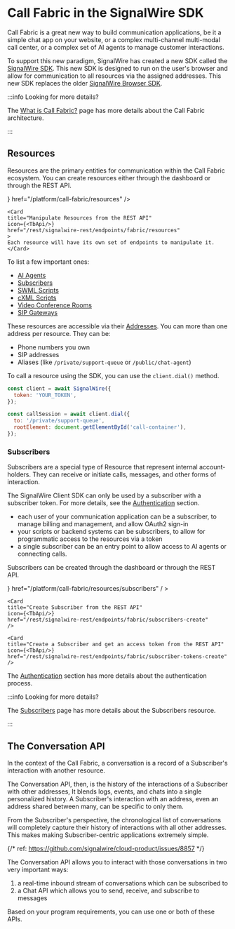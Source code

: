 # Call Fabric in the SignalWire SDK

Call Fabric is a great new way to build communication applications, be it a simple 
chat app on your website, or a complex multi-channel multi-modal call center, or a complex set of AI agents to 
manage customer interactions.

To support this new paradigm, SignalWire has created a new SDK called the [SignalWire SDK](./index.mdx).
This new SDK is designed to run on the user's browser and allow for communication to all resources via the assigned addresses.
This new SDK replaces the older [SignalWire Browser SDK](./sdks/browser-sdk/).

:::info Looking for more details?

The [What is Call Fabric?](/platform/call-fabric) page has more details about the Call Fabric architecture.

:::

## Resources

Resources are the primary entities for communication within the Call Fabric ecosystem. You can create resources
either through the dashboard or through the REST API. 


<CardGroup cols={2}>
    <Card 
    title="Create a Resource from the Dashboard" 
    icon={<TbUser/>} 
    href="/platform/call-fabric/resources"
    />

    <Card 
    title="Manipulate Resources from the REST API" 
    icon={<TbApi/>} 
    href="/rest/signalwire-rest/endpoints/fabric/resources"
    > 
    Each resource will have its own set of endpoints to manipulate it.
    </Card>
</CardGroup>

To list a few important ones:

- [AI Agents](/platform/call-fabric/resources/ai-agents)
- [Subscribers](/platform/call-fabric/subscribers)
- [SWML Scripts](/platform/call-fabric/resources/swml-scripts)
- [cXML Scripts](/platform/call-fabric/resources/cxml-scripts)
- [Video Conference Rooms](/platform/call-fabric/resources/video-rooms)
- [SIP Gateways](/platform/call-fabric/resources/sip-gateways)

These resources are accessible via their [Addresses](/platform/call-fabric/addresses). You can more than one address
per resource. They can be:

- Phone numbers you own
- SIP addresses
- Aliases (like `/private/support-queue` or `/public/chat-agent`)

To call a resource using the SDK, you can use the `client.dial()` method.

```javascript
const client = await SignalWire({
  token: 'YOUR_TOKEN',
});

const callSession = await client.dial({
  to: '/private/support-queue',
  rootElement: document.getElementById('call-container'),
});
```

### Subscribers

Subscribers are a special type of Resource that represent internal account-holders. 
They can receive or initiate calls, messages, and other forms of interaction.

The SignalWire Client SDK can only be used by a subscriber with a subscriber token. 
For more details, see the [Authentication](./tech-ref/authentication) section.

- each user of your communication application can be a subscriber, to manage billing and management, and allow OAuth2 sign-in
- your scripts or backend systems can be subscribers, to allow for programmatic access to the resources via a token
- a single subscriber can be an entry point to allow access to AI agents or connecting calls.

Subscribers can be created through the dashboard or through the REST API.

<CardGroup cols={3}>
    <Card 
    title="Create Subscriber from the Dashboard" 
    icon={<TbUser/>} 
    href="/platform/call-fabric/resources/subscribers"
    / >

    <Card 
    title="Create Subscriber from the REST API" 
    icon={<TbApi/>} 
    href="/rest/signalwire-rest/endpoints/fabric/subscribers-create"
    /> 

    <Card 
    title="Create a Subscriber and get an access token from the REST API" 
    icon={<TbApi/>} 
    href="/rest/signalwire-rest/endpoints/fabric/subscriber-tokens-create"
    />
</CardGroup>

The [Authentication](/sdks/signalwire-client-sdk/tech-ref/authentication) section has more details about the authentication process.

:::info Looking for more details?

The [Subscribers](/platform/call-fabric/subscribers) page has more details about the Subscribers resource.

:::

## The Conversation API

In the context of the Call Fabric, a conversation is a record of a Subscriber's interaction with another resource.

The Conversation API, then, is the history of the interactions of a Subscriber with other addresses,
It blends logs, events, and chats into a single personalized history. 
A Subscriber's interaction with an address, even an address shared between many,
can be specific to only them.

From the Subscriber's perspective, the chronological list of conversations will completely capture their
history of interactions with all other addresses. This makes making Subscriber-centric applications extremely simple.

{/* ref: https://github.com/signalwire/cloud-product/issues/8857 */}

The Conversation API allows you to interact with those conversations in two very important ways:

1. a real-time inbound stream of conversations which can be subscribed to
2. a Chat API which allows you to send, receive, and subscribe to messages

Based on your program requirements, you can use one or both of these APIs.


